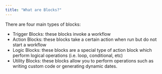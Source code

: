 ```yaml
---
title: "What are Blocks?"
---
```


There are four main types of blocks:

* Trigger Blocks: these blocks invoke a workflow
* Action Blocks: these blocks take a certain action when run but do not start a workflow
* Logic Blocks: these blocks are a special type of action block which perform logical operations (i.e. loop, conditional, etc)
* Utility Blocks: these blocks allow you to perform operations such as writing custom code or generating dynamic dates.
